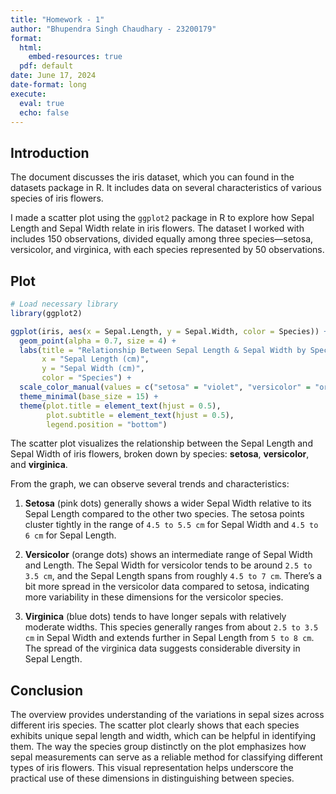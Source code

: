 ```yaml
---
title: "Homework - 1"
author: "Bhupendra Singh Chaudhary - 23200179"
format:
  html:
    embed-resources: true
  pdf: default
date: June 17, 2024
date-format: long
execute: 
  eval: true
  echo: false
---
```


## Introduction

The document discusses the iris dataset, which you can found in the datasets package in R. It includes data on several characteristics of various species of iris flowers.

I made a scatter plot using the `ggplot2` package in R to explore how Sepal Length and Sepal Width relate in iris flowers. The dataset I worked with includes 150 observations, divided equally among three species—setosa, versicolor, and virginica, with each species represented by 50 observations.

## Plot

```r
# Load necessary library
library(ggplot2)

ggplot(iris, aes(x = Sepal.Length, y = Sepal.Width, color = Species)) +
  geom_point(alpha = 0.7, size = 4) +
  labs(title = "Relationship Between Sepal Length & Sepal Width by Species",
       x = "Sepal Length (cm)",
       y = "Sepal Width (cm)",
       color = "Species") +
  scale_color_manual(values = c("setosa" = "violet", "versicolor" = "orange", "virginica" = "steelblue")) +
  theme_minimal(base_size = 15) + 
  theme(plot.title = element_text(hjust = 0.5), 
        plot.subtitle = element_text(hjust = 0.5), 
        legend.position = "bottom")
```

The scatter plot visualizes the relationship between the Sepal Length and Sepal Width of iris flowers, broken down by species: **setosa**, **versicolor**, and **virginica**.

From the graph, we can observe several trends and characteristics:

1.  **Setosa** (pink dots) generally shows a wider Sepal Width relative to its Sepal Length compared to the other two species. The setosa points cluster tightly in the range of `4.5 to 5.5 cm` for Sepal Width and `4.5 to 6 cm` for Sepal Length.

2.  **Versicolor** (orange dots) shows an intermediate range of Sepal Width and Length. The Sepal Width for versicolor tends to be around `2.5 to 3.5 cm`, and the Sepal Length spans from roughly `4.5 to 7 cm`. There's a bit more spread in the versicolor data compared to setosa, indicating more variability in these dimensions for the versicolor species.

3.  **Virginica** (blue dots) tends to have longer sepals with relatively moderate widths. This species generally ranges from about `2.5 to 3.5 cm` in Sepal Width and extends further in Sepal Length from `5 to 8 cm`. The spread of the virginica data suggests considerable diversity in Sepal Length.

## Conclusion

The overview provides understanding of the variations in sepal sizes across different iris species. The scatter plot clearly shows that each species exhibits unique sepal length and width, which can be helpful in identifying them. The way the species group distinctly on the plot emphasizes how sepal measurements can serve as a reliable method for classifying different types of iris flowers. This visual representation helps underscore the practical use of these dimensions in distinguishing between species.
